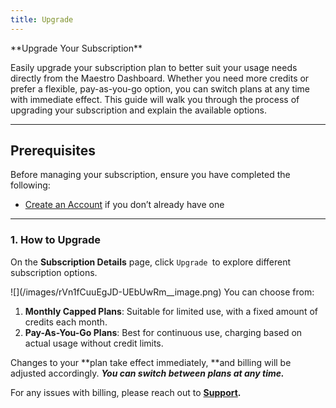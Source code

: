 ```yaml
---
title: Upgrade
---
```


<Note>
**Upgrade Your Subscription**

Easily upgrade your subscription plan to better suit your usage needs directly from the Maestro Dashboard. Whether you need more credits or prefer a flexible, pay-as-you-go option, you can switch plans at any time with immediate effect. This guide will walk you through the process of upgrading your subscription and explain the available options.
</Note>

***

## Prerequisites

Before managing your subscription, ensure you have completed the following:

- [Create an Account](/getting-started) if you don’t already have one

***

### 1. How to Upgrade

On the **Subscription Details** page, click `Upgrade `to explore different subscription options.

<Frame>
![](/images/rVn1fCuuEgJD-UEbUwRm__image.png)
</Frame>

<Note>
You can choose from:

1. **Monthly Capped Plans**: Suitable for limited use, with a fixed amount of credits each month.
2. **Pay-As-You-Go Plans**: Best for continuous use, charging based on actual usage without credit limits.

Changes to your **plan take effect immediately, **and billing will be adjusted accordingly. ***You can switch between plans at any time.***
</Note>

For any issues with billing, please reach out to <a href="mailto:info@gomaestro.org" target="_blank">**Support**</a>**.**
